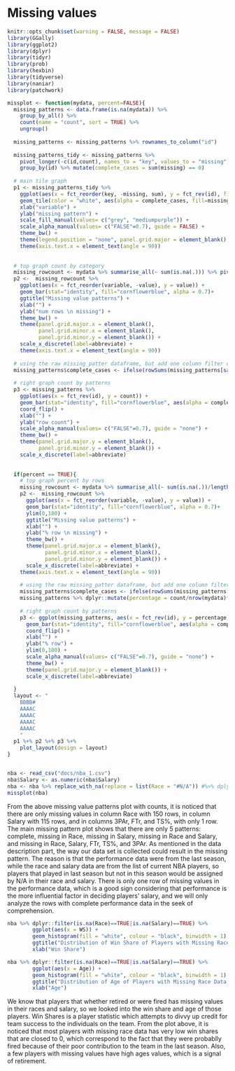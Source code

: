 # Missing values

```r
knitr::opts_chunk$set(warning = FALSE, message = FALSE)
library(GGally)
library(ggplot2)
library(dplyr)
library(tidyr)
library(prob)
library(hexbin)
library(tidyverse)
library(naniar)
library(patchwork)
```

```r
missplot <- function(mydata, percent=FALSE){
  missing_patterns <- data.frame(is.na(mydata)) %>%
    group_by_all() %>%
    count(name = "count", sort = TRUE) %>%
    ungroup()
  
  missing_patterns <- missing_patterns %>% rownames_to_column("id")
  
  missing_patterns_tidy <- missing_patterns %>%
    pivot_longer(-c(id,count), names_to = "key", values_to = "missing") %>% 
    group_by(id) %>% mutate(complete_cases = sum(missing) == 0)
  
  # main tile graph
  p1 <- missing_patterns_tidy %>%
    ggplot(aes(x = fct_reorder(key, -missing, sum), y = fct_rev(id), fill = missing)) +
    geom_tile(color = "white", aes(alpha = complete_cases, fill=missing)) +
    xlab("variable") +
    ylab("missing pattern") +
    scale_fill_manual(values= c("grey", "mediumpurple")) +
    scale_alpha_manual(values= c("FALSE"=0.7), guide = FALSE) +
    theme_bw() +
    theme(legend.position = "none", panel.grid.major = element_blank(), panel.grid.minor = element_blank()) +
    theme(axis.text.x = element_text(angle = 90))
  
  
  # top graph count by category
  missing_rowcount <- mydata %>% summarise_all(~ sum(is.na(.))) %>% pivot_longer(everything(), names_to = c("variable"))
  p2 <-  missing_rowcount %>%
    ggplot(aes(x = fct_reorder(variable, -value), y = value)) +
    geom_bar(stat="identity", fill="cornflowerblue", alpha = 0.7)+
    ggtitle("Missing value patterns") +
    xlab("") +
    ylab("num rows \n missing") +
    theme_bw() +
    theme(panel.grid.major.x = element_blank(),
          panel.grid.minor.x = element_blank(),
          panel.grid.minor.y = element_blank()) + 
    scale_x_discrete(label=abbreviate) +
    theme(axis.text.x = element_text(angle = 90))
  
  # using the raw missing_patter dataframe, but add one column filter complete_cases 
  missing_patterns$complete_cases <- ifelse(rowSums(missing_patterns[sapply(missing_patterns, is.logical)]), F, T)
  
  # right graph count by patterns
  p3 <- missing_patterns %>% 
    ggplot(aes(x = fct_rev(id), y = count)) + 
    geom_bar(stat="identity", fill="cornflowerblue", aes(alpha = complete_cases)) +
    coord_flip() +
    xlab("") +
    ylab("row count") +
    scale_alpha_manual(values= c("FALSE"=0.7), guide = "none") +
    theme_bw() +
    theme(panel.grid.major.y = element_blank(),
          panel.grid.minor.y = element_blank()) + 
    scale_x_discrete(label=abbreviate)
  
  
  if(percent == TRUE){
    # top graph percent by rows
    missing_rowcount <- mydata %>% summarise_all(~ sum(is.na(.))/length(.)*100) %>% pivot_longer(everything(), names_to = c("variable"))
    p2 <-  missing_rowcount %>%
      ggplot(aes(x = fct_reorder(variable, -value), y = value)) + 
      geom_bar(stat="identity", fill="cornflowerblue", alpha = 0.7)+
      ylim(0,100) + 
      ggtitle("Missing value patterns") +
      xlab("") + 
      ylab("% row \n missing") + 
      theme_bw() + 
      theme(panel.grid.major.x = element_blank(),
            panel.grid.minor.x = element_blank(),
            panel.grid.minor.y = element_blank()) + 
      scale_x_discrete(label=abbreviate) +
    theme(axis.text.x = element_text(angle = 90))
    
    # using the raw missing_patter dataframe, but add one column filter complete_cases 
    missing_patterns$complete_cases <- ifelse(rowSums(missing_patterns[sapply(missing_patterns, is.logical)]), F, T)
    missing_patterns %>% dplyr::mutate(percentage = count/nrow(mydata)*100)
    
    # right graph count by patterns
    p3 <- ggplot(missing_patterns, aes(x = fct_rev(id), y = percentage)) + 
      geom_bar(stat="identity", fill="cornflowerblue", aes(alpha = complete_cases)) +
      coord_flip() +
      xlab("") +
      ylab("% row") + 
      ylim(0,100) + 
      scale_alpha_manual(values= c("FALSE"=0.7), guide = "none") +
      theme_bw() +
      theme(panel.grid.major.y = element_blank()) + 
      scale_x_discrete(label=abbreviate)
    
  }
  layout <- "
    BBBB#
    AAAAC
    AAAAC
    AAAAC
    AAAAC
    "
  p1 %+% p2 %+% p3 %+% 
    plot_layout(design = layout)
}



```


```r
nba <- read_csv("docs/nba_1.csv")
nba$Salary <- as.numeric(nba$Salary)
nba <- nba %>% replace_with_na(replace = list(Race = "#N/A")) #%>% dplyr::filter(is.na(Race)==FALSE)
missplot(nba)
```

From the above missing value patterns plot with counts, it is noticed that there are only missing values in column Race with 150 rows, in column Salary with 115 rows, and in columns 3PAr, FTr, and TS%, with only 1 row. The main missing pattern plot shows that there are only 5 patterns: complete, missing in Race, missing in Salary, missing in Race and Salary, and missing in Race, Salary, FTr, TS%, and 3PAr. As mentioned in the data description part, the way our data set is collected could result in the missing pattern. The reason is that the performance data were from the last season, while the race and salary data are from the list of current NBA players, so players that played in last season but not in this season would be assigned by N/A in their race and salary. There is only one row of missing values in the performance data, which is a good sign considering that performance is the more influential factor in deciding players' salary, and we will only analyze the rows with complete performance data in the seek of comprehension. 

```r
nba %>% dplyr::filter(is.na(Race)==TRUE|is.na(Salary)==TRUE) %>% 
        ggplot(aes(x = WS)) + 
        geom_histogram(fill = "white", colour = "black", binwidth = 1) + 
        ggtitle("Distribution of Win Share of Players with Missing Race Data or Salary Data") + 
        xlab("Win Share")
```

```r
nba %>% dplyr::filter(is.na(Race)==TRUE|is.na(Salary)==TRUE) %>% 
        ggplot(aes(x = Age)) + 
        geom_histogram(fill = "white", colour = "black", binwidth = 1) + 
        ggtitle("Distribution of Age of Players with Missing Race Data or Salary Data") + 
        xlab("Age")
```

We know that players that whether retired or were fired has missing values in their races and salary, so we looked into the win share and age of those players. Win Shares is a player statistic which attempts to divvy up credit for team success to the individuals on the team. From the plot above, it is noticed that most players with missing race data has very low win shares that are closed to 0, which correspond to the fact that they were probablly fired because of their poor contribution to the team in the last season. Also, a few players with missing values have high ages values, which is a signal of retirement. 